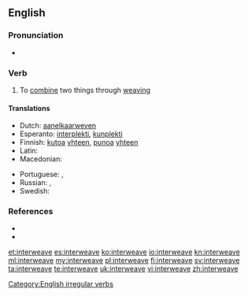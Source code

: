 ==English==

===Pronunciation===
* {{IPA|/ˈɪntərwiːv/}}

===Verb===
{{en-verb|interweaves|interweaving|'''[[interwove]]''' or '''[[interweaved]]'''|interwoven}}

# To [[combine]] two things through [[weaving]]

====Translations====
{{trans-top|to combine two things through weaving}}
* Dutch: [[aanelkaarweven]]
* Esperanto: [[interplekti]], [[kunplekti]]
* Finnish: [[kutoa]] [[yhteen]], [[punoa]] [[yhteen]]
* Latin: {{t-|la|necto|alt=nectō}}
* Macedonian: {{t-|mk|преплетува|tr=preplétuva|sc=Cyrl}}
{{trans-mid}}
* Portuguese: {{t+|pt|entrançar}}, {{t+|pt|entrelaçar}}
* Russian: {{t|ru|переплетать|tr=perepletátʹ|sc=Cyrl}} {{impf}}, {{t|ru|переплести|tr=pereplestí|sc=Cyrl}} {{pf.}}
* Swedish: {{t-|sv|sammanfläta}}
{{trans-bottom}}

===References===
* {{R:Century 1911}}
* {{R:Webster 1913}}

[[Category:English irregular verbs]]

[[et:interweave]]
[[es:interweave]]
[[ko:interweave]]
[[io:interweave]]
[[kn:interweave]]
[[ml:interweave]]
[[my:interweave]]
[[pl:interweave]]
[[fi:interweave]]
[[sv:interweave]]
[[ta:interweave]]
[[te:interweave]]
[[uk:interweave]]
[[vi:interweave]]
[[zh:interweave]]